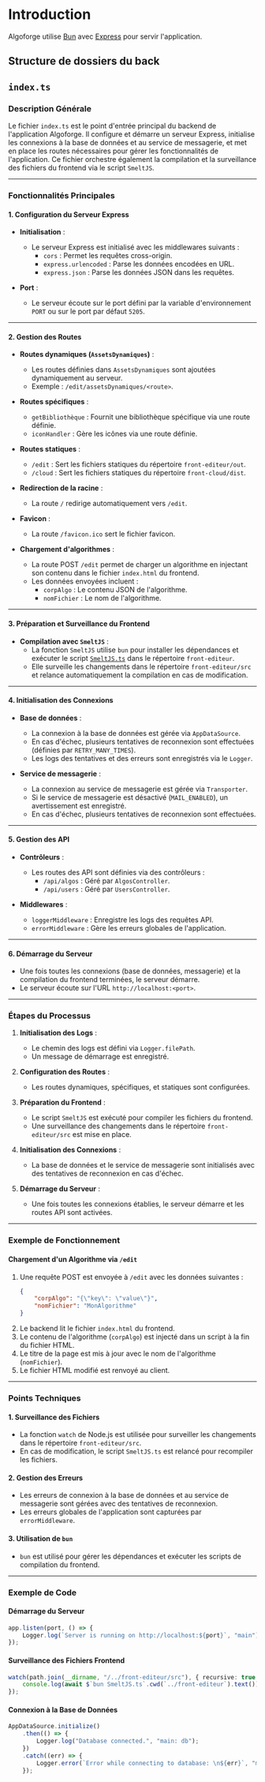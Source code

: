 
# Introduction

Algoforge utilise [Bun](https://bun.sh) avec [Express](https://expressjs.com/) pour servir l'application.

## Structure de dossiers du back

<GitHubFolderStructure githubUrl="https://github.com/Bing-Chill-inc/Algoforge-main" pathToDisplay="src/back" />

## `index.ts`

### Description Générale

Le fichier `index.ts` est le point d'entrée principal du backend de l'application Algoforge. Il configure et démarre un serveur Express, initialise les connexions à la base de données et au service de messagerie, et met en place les routes nécessaires pour gérer les fonctionnalités de l'application. Ce fichier orchestre également la compilation et la surveillance des fichiers du frontend via le script `SmeltJS`.

---

### Fonctionnalités Principales

#### 1. **Configuration du Serveur Express**

-   **Initialisation** :

    -   Le serveur Express est initialisé avec les middlewares suivants :
        -   `cors` : Permet les requêtes cross-origin.
        -   `express.urlencoded` : Parse les données encodées en URL.
        -   `express.json` : Parse les données JSON dans les requêtes.

-   **Port** :
    -   Le serveur écoute sur le port défini par la variable d'environnement `PORT` ou sur le port par défaut `5205`.

---

#### 2. **Gestion des Routes**

-   **Routes dynamiques (`AssetsDynamiques`)** :

    -   Les routes définies dans `AssetsDynamiques` sont ajoutées dynamiquement au serveur.
    -   Exemple : `/edit/assetsDynamiques/<route>`.

-   **Routes spécifiques** :

    -   `getBibliothèque` : Fournit une bibliothèque spécifique via une route définie.
    -   `iconHandler` : Gère les icônes via une route définie.

-   **Routes statiques** :

    -   `/edit` : Sert les fichiers statiques du répertoire `front-editeur/out`.
    -   `/cloud` : Sert les fichiers statiques du répertoire `front-cloud/dist`.

-   **Redirection de la racine** :

    -   La route `/` redirige automatiquement vers `/edit`.

-   **Favicon** :

    -   La route `/favicon.ico` sert le fichier favicon.

-   **Chargement d'algorithmes** :
    -   La route POST `/edit` permet de charger un algorithme en injectant son contenu dans le fichier `index.html` du frontend.
    -   Les données envoyées incluent :
        -   `corpAlgo` : Le contenu JSON de l'algorithme.
        -   `nomFichier` : Le nom de l'algorithme.

---

#### 3. **Préparation et Surveillance du Frontend**

-   **Compilation avec `SmeltJS`** :
    -   La fonction `SmeltJS` utilise `bun` pour installer les dépendances et exécuter le script [`SmeltJS.ts`](../03_editeur/07_smeltjs.mdx) dans le répertoire `front-editeur`.
    -   Elle surveille les changements dans le répertoire `front-editeur/src` et relance automatiquement la compilation en cas de modification.

---

#### 4. **Initialisation des Connexions**

-   **Base de données** :

    -   La connexion à la base de données est gérée via `AppDataSource`.
    -   En cas d'échec, plusieurs tentatives de reconnexion sont effectuées (définies par `RETRY_MANY_TIMES`).
    -   Les logs des tentatives et des erreurs sont enregistrés via le `Logger`.

-   **Service de messagerie** :
    -   La connexion au service de messagerie est gérée via `Transporter`.
    -   Si le service de messagerie est désactivé (`MAIL_ENABLED`), un avertissement est enregistré.
    -   En cas d'échec, plusieurs tentatives de reconnexion sont effectuées.

---

#### 5. **Gestion des API**

-   **Contrôleurs** :

    -   Les routes des API sont définies via des contrôleurs :
        -   `/api/algos` : Géré par `AlgosController`.
        -   `/api/users` : Géré par `UsersController`.

-   **Middlewares** :
    -   `loggerMiddleware` : Enregistre les logs des requêtes API.
    -   `errorMiddleware` : Gère les erreurs globales de l'application.

---

#### 6. **Démarrage du Serveur**

-   Une fois toutes les connexions (base de données, messagerie) et la compilation du frontend terminées, le serveur démarre.
-   Le serveur écoute sur l'URL `http://localhost:<port>`.

---

### Étapes du Processus

1. **Initialisation des Logs** :

    - Le chemin des logs est défini via `Logger.filePath`.
    - Un message de démarrage est enregistré.

2. **Configuration des Routes** :

    - Les routes dynamiques, spécifiques, et statiques sont configurées.

3. **Préparation du Frontend** :

    - Le script `SmeltJS` est exécuté pour compiler les fichiers du frontend.
    - Une surveillance des changements dans le répertoire `front-editeur/src` est mise en place.

4. **Initialisation des Connexions** :

    - La base de données et le service de messagerie sont initialisés avec des tentatives de reconnexion en cas d'échec.

5. **Démarrage du Serveur** :
    - Une fois toutes les connexions établies, le serveur démarre et les routes API sont activées.

---

### Exemple de Fonctionnement

#### Chargement d'un Algorithme via `/edit`

1. Une requête POST est envoyée à `/edit` avec les données suivantes :
    ```json
    {
    	"corpAlgo": "{\"key\": \"value\"}",
    	"nomFichier": "MonAlgorithme"
    }
    ```
2. Le backend lit le fichier `index.html` du frontend.
3. Le contenu de l'algorithme (`corpAlgo`) est injecté dans un script à la fin du fichier HTML.
4. Le titre de la page est mis à jour avec le nom de l'algorithme (`nomFichier`).
5. Le fichier HTML modifié est renvoyé au client.

---

### Points Techniques

#### 1. **Surveillance des Fichiers**

-   La fonction `watch` de Node.js est utilisée pour surveiller les changements dans le répertoire `front-editeur/src`.
-   En cas de modification, le script `SmeltJS.ts` est relancé pour recompiler les fichiers.

#### 2. **Gestion des Erreurs**

-   Les erreurs de connexion à la base de données et au service de messagerie sont gérées avec des tentatives de reconnexion.
-   Les erreurs globales de l'application sont capturées par `errorMiddleware`.

#### 3. **Utilisation de `bun`**

-   `bun` est utilisé pour gérer les dépendances et exécuter les scripts de compilation du frontend.

---

### Exemple de Code

#### Démarrage du Serveur

```typescript
app.listen(port, () => {
	Logger.log(`Server is running on http://localhost:${port}`, "main");
});
```

#### Surveillance des Fichiers Frontend

```typescript
watch(path.join(__dirname, "/../front-editeur/src"), { recursive: true }, async () => {
	console.log(await $`bun SmeltJS.ts`.cwd(`../front-editeur`).text());
});
```

#### Connexion à la Base de Données

```typescript
AppDataSource.initialize()
	.then(() => {
		Logger.log("Database connected.", "main: db");
	})
	.catch((err) => {
		Logger.error(`Error while connecting to database: \n${err}`, "main: db");
	});
```
